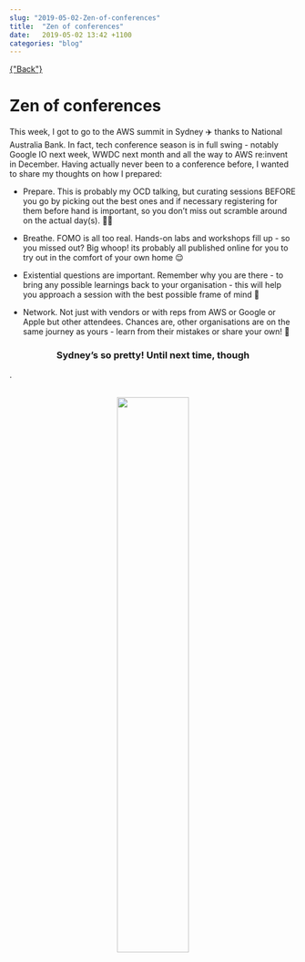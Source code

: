 ```yaml
---
slug: "2019-05-02-Zen-of-conferences"
title:  "Zen of conferences"
date:   2019-05-02 13:42 +1100
categories: "blog"
---
```



<div className="blogpage">
    <a href={"/blog"} smooth duration={1000}>
    {"Back"}
    </a>
</div>

<div className="blogText">

# Zen of conferences

This week, I got to go to the AWS summit in Sydney ✈️ thanks to National Australia Bank. In fact, tech conference season is in full swing - notably Google IO next week, WWDC next month and all the way to AWS re:invent in December. Having actually never been to a conference before, I wanted to share my thoughts on how I prepared:

- Prepare. This is probably my OCD talking, but curating sessions BEFORE you go by picking out the best ones and if necessary registering for them before hand is important, so you don’t miss out scramble around on the actual day(s). 👍🏽

- Breathe. FOMO is all too real. Hands-on labs and workshops fill up - so you missed out? Big whoop! its probably all published online for you to try out in the comfort of your own home 😌

- Existential questions are important. Remember why you are there - to bring any possible learnings back to your organisation - this will help you approach a session with the best possible frame of mind 🎉

- Network. Not just with vendors or with reps from AWS or Google or Apple but other attendees. Chances are, other organisations are on the same journey as yours - learn from their mistakes or share your own! 📱

<h3 align="center"> Sydney’s so pretty! Until next time, though</h3>.
<br/>
<br/>
<p align="center">
<img src= { sydney } width="50%"/>
</p>
</div>